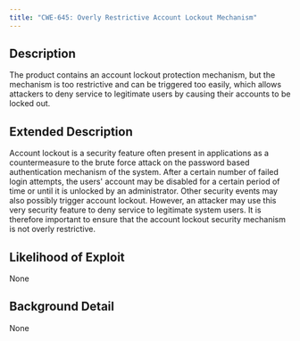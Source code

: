 ```yaml
---
title: "CWE-645: Overly Restrictive Account Lockout Mechanism"
---
```


## Description
The product contains an account lockout protection mechanism, but the mechanism is too restrictive and can be triggered too easily, which allows attackers to deny service to legitimate users by causing their accounts to be locked out.

## Extended Description
Account lockout is a security feature often present in applications as a countermeasure to the brute force attack on the password based authentication mechanism of the system. After a certain number of failed login attempts, the users' account may be disabled for a certain period of time or until it is unlocked by an administrator. Other security events may also possibly trigger account lockout. However, an attacker may use this very security feature to deny service to legitimate system users. It is therefore important to ensure that the account lockout security mechanism is not overly restrictive.

## Likelihood of Exploit
None

## Background Detail
None
        